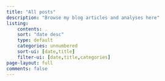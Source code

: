 ```yaml
---
title: "All posts"
description: "Browse my blog articles and analyses here"
listing:
    contents: .
    sort: "date desc"
    type: default
    categories: unnumbered
    sort-ui: [date,title]
    filter-ui: [date,title,categories]
page-layout: full
comments: false
---
```



